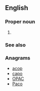 ==English==

===Proper noun===
{{en-proper noun}}

# {{initialism of|{{w|Association of Public-Safety Communications Officials}}|lang=en}}

===See also===
{{projectlinks
|pedia|page1=Association of Public-Safety Communications Officials-International|label1=APCO}}

===Anagrams===
* [[acop#English|acop]] 
* [[capo#English|capo]]
* [[OPAC#English|OPAC]]
* [[Paco#English|Paco]]